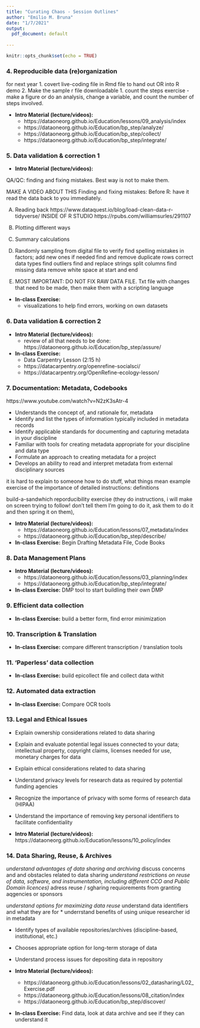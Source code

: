 ```yaml
---
title: "Curating Chaos - Session Outlines"
author: "Emilio M. Bruna"
date: "1/7/2021"
output:
  pdf_document: default
  
---
```



```r
knitr::opts_chunk$set(echo = TRUE)
```


### 4. Reproducible data (re)organization  

for next year
1. covert live-coding file in Rmd file to hand out OR into R demo 
2. Make the sample r file downloadable
1. count the steps exercise -  make a figure or do an analysis, change a variable, and count the number of steps involved.



* **Intro Material (lecture/videos): **
  * https://dataoneorg.github.io/Education/lessons/09_analysis/index 
  * https://dataoneorg.github.io/Education/bp_step/analyze/ 
  * https://dataoneorg.github.io/Education/bp_step/collect/
  * https://dataoneorg.github.io/Education/bp_step/integrate/


### 5. Data validation & correction 1
* **Intro Material (lecture/videos): **

QA/QC: finding and fixing mistakes. Best way is not to make them.


MAKE A VIDEO ABOUT THIS
Finding and fixing mistakes: 
Before R: have it read the data back to you immediately.

A.	Reading back
https://www.dataquest.io/blog/load-clean-data-r-tidyverse/
INSIDE OF R STUDIO
https://rpubs.com/williamsurles/291107 
B.  Plotting different ways
B.	Summary calculations
C.	Randomly sampling from  digital file to verify
find spelling mistakes in factors; add new ones if needed
find and remove duplicate rows
correct data types
find outliers
find and replace strings
split columns
find missing data
remove white space at start and end

F.	MOST IMPORTANT: DO NOT FIX RAW DATA FILE. Txt file with changes that need to be made, then make them with a scripting language


* **In-class Exercise:** 
  * visualizations to help find errors, working on own datasets


### 6. Data validation & correction 2
* **Intro Material (lecture/videos): **
  * review of all that needs to be done: https://dataoneorg.github.io/Education/bp_step/assure/

* **In-class Exercise:**  
    * Data Carpentry Lesson (2:15 h)
    * https://datacarpentry.org/openrefine-socialsci/
    * https://datacarpentry.org/OpenRefine-ecology-lesson/


### 7. Documentation: Metadata, Codebooks   

https://www.youtube.com/watch?v=N2zK3sAtr-4


* 	Understands the concept of, and rationale for, metadata
* 	Identify and list the types of information typically included in metadata records
* 	Identify applicable standards for documenting and capturing metadata in your discipline
* 	Familiar with tools for creating metadata appropriate for your discipline and data type
* 	Formulate an approach to creating metadata for a project
* 	Develops an ability to read and interpret metadata from external disciplinary sources



it is hard to explain to someone how to do stuff, what things mean
example exercise of the importance of detailed instructions: definitions

build-a-sandwhich reporducibility exercise (they do instructions, i will make on screen trying to follow! don't tell them I'm going to do it, ask them to do it and then spring it on them),

* **Intro Material (lecture/videos): **
  * https://dataoneorg.github.io/Education/lessons/07_metadata/index 
  * https://dataoneorg.github.io/Education/bp_step/describe/ 

* **In-class Exercise:** Begin Drafting Metadata File, Code Books


### 8. Data Management Plans   
* **Intro Material (lecture/videos): **
  * https://dataoneorg.github.io/Education/lessons/03_planning/index 
  * https://dataoneorg.github.io/Education/bp_step/integrate/

* **In-class Exercise:** DMP tool to start buildling their own DMP    
      
### 9. Efficient data collection   

* **In-class Exercise:** build a better form, find error minimization

### 10. Transcription & Translation   

* **In-class Exercise:** compare different transcription / translation tools

### 11. ‘Paperless’ data collection   

* **In-class Exercise:** build epicollect file and collect data withit

### 12. Automated data extraction   

* **In-class Exercise:** Compare OCR tools

### 13. Legal and Ethical Issues  

* 	Explain ownership considerations related to data sharing
* 	Explain and evaluate potential legal issues connected to your data; intellectual property, copyright claims, licenses needed for use, monetary charges for data
* 	Explain ethical considerations related to data sharing
* 	Understand privacy levels for research data as required by potential funding agencies
* 	Recognize the importance of privacy with some forms of research data (HIPAA)
* 	Understand the importance of removing key personal identifiers to facilitate confidentiality



* **Intro Material (lecture/videos): **https://dataoneorg.github.io/Education/lessons/10_policy/index



### 14. Data Sharing, Reuse, & Archives   
*understand advantages of data sharing and archiving
*discuss concerns and and obstacles related to data sharing
*understand restrictions on reuse of data, software, and instrumentation, including different CCO and Public Domain licences)
*adress reuse / sgharing requiorements from granting aqgencies or sponsors

*understand options for maximizing data reuse
*understand data identifiers and what they are for
* underrstand benefits of using unique researcher id in metadata

*	Identify types of available repositories/archives (discipline-based, institutional, etc.)
*	Chooses appropriate option for long-term storage of data
*	Understand process issues for depositing data in repository


* **Intro Material (lecture/videos): **
  * https://dataoneorg.github.io/Education/lessons/02_datasharing/L02_Exercise.pdf
  * https://dataoneorg.github.io/Education/lessons/08_citation/index
  * https://dataoneorg.github.io/Education/bp_step/discover/

* **In-class Exercise:**  Find data, look at data archive and see if they can understand it
